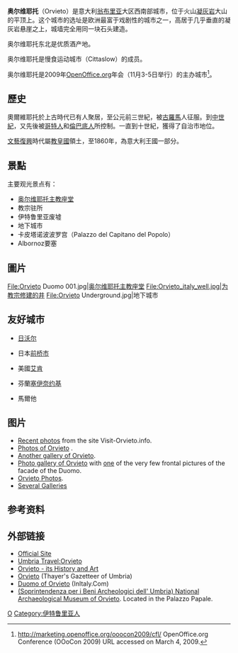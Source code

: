 {{Infobox Italian comune 
| img_coa           = Orvieto-Stemma.png
| official_name     = Comune di Orvieto
| region            = 翁布里亚 
| province          = 特尔尼省 
| elevation_m       = 325
| area_total_km2    = 281
| name              = 奥尔维耶托
| latd  = 42 |latm  = 43 |lats  = 06 |latNS  = N
| longd = 12 |longm = 06 |longs = 37 |longEW = E
| population_as_of  = 2008年5月31日
| population_total  = 21043
| population_density_km2 = 
| timezone          = [[Central_European_Time|CET]], [[Coordinated_Universal_Time|UTC]]+1 
| coordinates       = {{coord|42|43|N|12|06|E|}}
| frazioni          = 
| telephone         = 0763
| postalcode        = 05018
| gentilic          = Orvietani
| saint             = 圣若瑟
| day               = 3月19日
| mayor             = 
| website           = [http://www.comune.orvieto.tr.it www.comune.orvieto.tr.it] 
|}}

'''奥尔维耶托'''（Orvieto）是意大利[[翁布里亚|翁布里亚]]大区西南部城市，位于火山[[凝灰岩|凝灰岩]]大山的平顶上。这个城市的选址是欧洲最富于戏剧性的城市之一，高居于几乎垂直的凝灰岩悬崖之上，城墙完全用同一块石头建造。

奥尔维耶托东北是优质酒产地。

奥尔维耶托是慢食运动城市（Cittaslow）的成员。

奥尔维耶托是2009年[[OpenOffice.org|OpenOffice.org]]年会（11月3-5日举行）的主办城市<ref>http://marketing.openoffice.org/ooocon2009/cfl/ {{Wayback|url=http://marketing.openoffice.org/ooocon2009/cfl/ |date=20111219220436 }} OpenOffice.org Conference
(OOoCon 2009) URL accessed on March 4, 2009.</ref>。

==歷史==
奧爾維耶托於上古時代已有人聚居，至公元前三世紀，被[[古羅馬|古羅馬]]人征服。到[[中世紀|中世紀]]，又先後被[[哥特人|哥特人]]和[[倫巴底人|倫巴底人]]所控制。一直到十世紀，獲得了自治市地位。

[[文藝復興|文藝復興]]時代屬[[教皇國|教皇國]]領土，至1860年，為意大利王國一部分。

==景點==
主要观光景点有：

*[[奥尔维耶托主教座堂|奥尔维耶托主教座堂]]
*教宗驻所
*伊特鲁里亚废墟
*地下城市
*卡皮塔诺波波罗宫（Palazzo del Capitano del Popolo）
*Albornoz要塞

==圖片==
<gallery>
File:Orvieto Duomo 001.jpg|[[奥尔维耶托主教座堂|奥尔维耶托主教座堂]]
File:Orvieto_italy_well.jpg|为教宗修建的井
File:Orvieto Underground.jpg|地下城市
</gallery>

==友好城市==
* {{FRA}} [[日沃尔|日沃尔]]
* {{flagicon|Japan}} 日本[[前桥市|前桥市]]
* {{flagicon|United States}} 美國[[艾肯_(南卡罗来纳州)|艾肯]]
* {{flagicon|Finland}} 芬蘭[[塞伊奈约基|塞伊奈约基]]
* {{flagicon|Malta}} 馬爾他{{le|凱爾切姆|Kerċem}}

== 图片 ==
* [https://web.archive.org/web/20090611072559/http://www.visit-orvieto.info/ Recent photos] from the site Visit-Orvieto.info.
* [http://www.trekearth.com/gallery/Europe/Italy/Umbria/Terni/Orvieto/ Photos of Orvieto] {{Wayback|url=http://www.trekearth.com/gallery/Europe/Italy/Umbria/Terni/Orvieto/ |date=20191029075015 }}.
* [https://web.archive.org/web/20090412115200/http://www.bellaumbria.net/Orvieto/photographic-gallery_eng.htm Another gallery of Orvieto].
* [https://web.archive.org/web/20080331133714/http://euge.smugmug.com/gallery/2941017/1/158746910 Photo gallery of Orvieto] with [https://web.archive.org/web/20080229093348/http://euge.smugmug.com/photos/158746910-L.jpg one] of the very few frontal pictures of the facade of the Duomo.
* [https://web.archive.org/web/20090902141017/http://www.worldphototour.org/italy/umbria/orvieto/index.asp Orvieto Photos].
* [https://web.archive.org/web/20090408215450/http://www.adventuresinitaly.net/gallery.html Several Galleries]

==参考资料==
{{reflist}}

== 外部链接 ==
{{Commons|Orvieto}}
* [http://www.comune.orvieto.tr.it/ Official Site] {{Wayback|url=http://www.comune.orvieto.tr.it/ |date=20110514223529 }}
* [http://www.umbriatravel.com/orvieto.asp Umbria Travel:Orvieto] {{Wayback|url=http://www.umbriatravel.com/orvieto.asp |date=20200224091928 }}
* [https://web.archive.org/web/20090329045848/http://www.orvieto.ch/ Orvieto - its History and Art]
* [http://penelope.uchicago.edu/Thayer/E/Gazetteer/Places/Europe/Italy/Umbria/Terni/Orvieto/Orvieto/home.html Orvieto]{{Wayback|url=http://penelope.uchicago.edu/Thayer/E/Gazetteer/Places/Europe/Italy/Umbria/Terni/Orvieto/Orvieto/home.html |date=20200712043442 }} (Thayer's Gazetteer of Umbria)
* [https://web.archive.org/web/20050421084208/http://www.initaly.com/regions/umbria/duomo.htm Duomo of Orvieto] (InItaly.Com)
* [https://web.archive.org/web/20060508050542/http://www.eng.archeopg.arti.beniculturali.it/canale.asp?id=438 (Soprintendenza per i Beni Archeologici dell' Umbria) National Archaeological Museum of Orvieto]. Located in the Palazzo Papale.

{{特爾尼省市鎮}}

[[Category:特尔尼省市镇|O]]
[[Category:伊特鲁里亚人|Category:伊特鲁里亚人]]